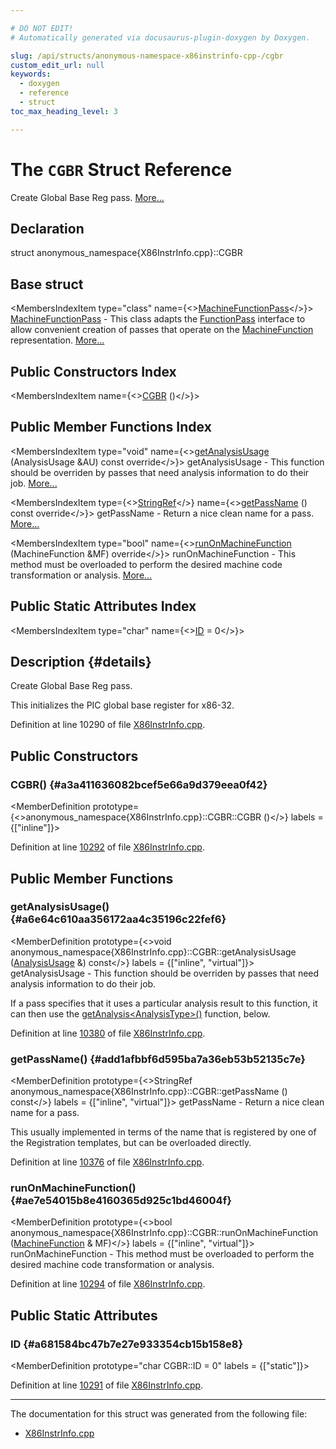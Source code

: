 ```yaml
---

# DO NOT EDIT!
# Automatically generated via docusaurus-plugin-doxygen by Doxygen.

slug: /api/structs/anonymous-namespace-x86instrinfo-cpp-/cgbr
custom_edit_url: null
keywords:
  - doxygen
  - reference
  - struct
toc_max_heading_level: 3

---
```





# The `CGBR` Struct Reference

<DoxygenPage pluginConfig={pluginConfig}>

Create Global Base Reg pass. <a href="#details">More...</a>

## Declaration

<CodeBlock>struct anonymous_namespace{X86InstrInfo.cpp}::CGBR</CodeBlock>

## Base struct

<MembersIndex>

<MembersIndexItem
  type="class"
  name={<><a href="/docs/api/classes/llvm/machinefunctionpass">MachineFunctionPass</a></>}>
<a href="/docs/api/classes/llvm/machinefunctionpass">MachineFunctionPass</a> - This class adapts the <a href="/docs/api/classes/llvm/functionpass">FunctionPass</a> interface to allow convenient creation of passes that operate on the <a href="/docs/api/classes/llvm/machinefunction">MachineFunction</a> representation. <a href="/docs/api/classes/llvm/machinefunctionpass/#details">More...</a>
</MembersIndexItem>

</MembersIndex>

## Public Constructors Index

<MembersIndex>

<MembersIndexItem
  name={<><a href="#a3a411636082bcef5e66a9d379eea0f42">CGBR</a> ()</>}>
</MembersIndexItem>

</MembersIndex>

## Public Member Functions Index

<MembersIndex>

<MembersIndexItem
  type="void"
  name={<><a href="#a6e64c610aa356172aa4c35196c22fef6">getAnalysisUsage</a> (AnalysisUsage &amp;AU) const override</>}>
getAnalysisUsage - This function should be overriden by passes that need analysis information to do their job. <a href="#a6e64c610aa356172aa4c35196c22fef6">More...</a>
</MembersIndexItem>

<MembersIndexItem
  type={<><a href="/docs/api/classes/llvm/stringref">StringRef</a></>}
  name={<><a href="#add1afbbf6d595ba7a36eb53b52135c7e">getPassName</a> () const override</>}>
getPassName - Return a nice clean name for a pass. <a href="#add1afbbf6d595ba7a36eb53b52135c7e">More...</a>
</MembersIndexItem>

<MembersIndexItem
  type="bool"
  name={<><a href="#ae7e54015b8e4160365d925c1bd46004f">runOnMachineFunction</a> (MachineFunction &amp;MF) override</>}>
runOnMachineFunction - This method must be overloaded to perform the desired machine code transformation or analysis. <a href="#ae7e54015b8e4160365d925c1bd46004f">More...</a>
</MembersIndexItem>

</MembersIndex>

## Public Static Attributes Index

<MembersIndex>

<MembersIndexItem
  type="char"
  name={<><a href="#a681584bc47b7e27e933354cb15b158e8">ID</a> = 0</>}>
</MembersIndexItem>

</MembersIndex>

## Description {#details}

Create Global Base Reg pass.

This initializes the PIC global base register for x86-32.

Definition at line 10290 of file <a href="/docs/api/files/lib/lib/target/lib/target/x86/x86instrinfo-cpp">X86InstrInfo.cpp</a>.

<SectionDefinition>

## Public Constructors

### CGBR() {#a3a411636082bcef5e66a9d379eea0f42}

<MemberDefinition
  prototype={<>anonymous&#95;namespace&#123;X86InstrInfo.cpp&#125;::CGBR::CGBR ()</>}
  labels = {["inline"]}>

Definition at line <a href="/docs/api/files/lib/lib/target/lib/target/x86/x86instrinfo-cpp/#l10292">10292</a> of file <a href="/docs/api/files/lib/lib/target/lib/target/x86/x86instrinfo-cpp">X86InstrInfo.cpp</a>.
</MemberDefinition>

</SectionDefinition>

<SectionDefinition>

## Public Member Functions

### getAnalysisUsage() {#a6e64c610aa356172aa4c35196c22fef6}

<MemberDefinition
  prototype={<>void anonymous&#95;namespace&#123;X86InstrInfo.cpp&#125;::CGBR::getAnalysisUsage (<a href="/docs/api/classes/llvm/analysisusage">AnalysisUsage</a> &amp;) const</>}
  labels = {["inline", "virtual"]}>
getAnalysisUsage - This function should be overriden by passes that need analysis information to do their job.

If a pass specifies that it uses a particular analysis result to this function, it can then use the <a href="/docs/api/classes/llvm/pass/#a4863e5e463fb79955269fbf7fbf52b80">getAnalysis&lt;AnalysisType&gt;()</a> function, below.

Definition at line <a href="/docs/api/files/lib/lib/target/lib/target/x86/x86instrinfo-cpp/#l10380">10380</a> of file <a href="/docs/api/files/lib/lib/target/lib/target/x86/x86instrinfo-cpp">X86InstrInfo.cpp</a>.
</MemberDefinition>

### getPassName() {#add1afbbf6d595ba7a36eb53b52135c7e}

<MemberDefinition
  prototype={<>StringRef anonymous&#95;namespace&#123;X86InstrInfo.cpp&#125;::CGBR::getPassName () const</>}
  labels = {["inline", "virtual"]}>
getPassName - Return a nice clean name for a pass.

This usually implemented in terms of the name that is registered by one of the Registration templates, but can be overloaded directly.

Definition at line <a href="/docs/api/files/lib/lib/target/lib/target/x86/x86instrinfo-cpp/#l10376">10376</a> of file <a href="/docs/api/files/lib/lib/target/lib/target/x86/x86instrinfo-cpp">X86InstrInfo.cpp</a>.
</MemberDefinition>

### runOnMachineFunction() {#ae7e54015b8e4160365d925c1bd46004f}

<MemberDefinition
  prototype={<>bool anonymous&#95;namespace&#123;X86InstrInfo.cpp&#125;::CGBR::runOnMachineFunction (<a href="/docs/api/classes/llvm/machinefunction">MachineFunction</a> &amp; MF)</>}
  labels = {["inline", "virtual"]}>
runOnMachineFunction - This method must be overloaded to perform the desired machine code transformation or analysis.

Definition at line <a href="/docs/api/files/lib/lib/target/lib/target/x86/x86instrinfo-cpp/#l10294">10294</a> of file <a href="/docs/api/files/lib/lib/target/lib/target/x86/x86instrinfo-cpp">X86InstrInfo.cpp</a>.
</MemberDefinition>

</SectionDefinition>

<SectionDefinition>

## Public Static Attributes

### ID {#a681584bc47b7e27e933354cb15b158e8}

<MemberDefinition
  prototype="char CGBR::ID = 0"
  labels = {["static"]}>

Definition at line <a href="/docs/api/files/lib/lib/target/lib/target/x86/x86instrinfo-cpp/#l10291">10291</a> of file <a href="/docs/api/files/lib/lib/target/lib/target/x86/x86instrinfo-cpp">X86InstrInfo.cpp</a>.
</MemberDefinition>

</SectionDefinition>

<hr/>

The documentation for this struct was generated from the following file:

<ul>
<li><a href="/docs/api/files/lib/lib/target/lib/target/x86/x86instrinfo-cpp">X86InstrInfo.cpp</a></li>
</ul>

</DoxygenPage>
